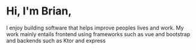 # Hi, I'm Brian,

I enjoy building software that helps improve peoples lives and work. My work mainly entails frontend using frameworks such as vue and bootstrap and backends such as Ktor and express
